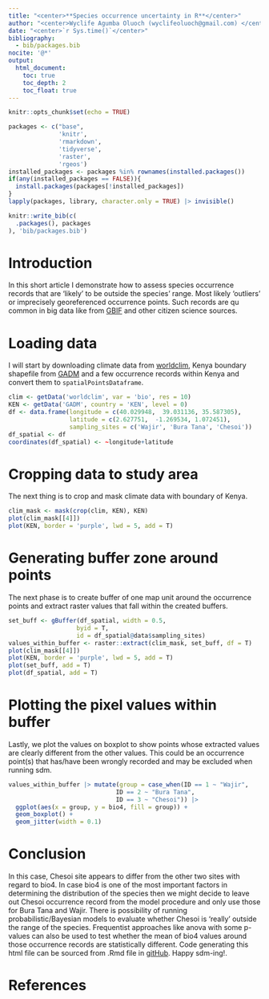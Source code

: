 ```yaml
---
title: "<center>**Species occurrence uncertainty in R**</center>"
author: "<center>Wyclife Agumba Oluoch (wyclifeoluoch@gmail.com) </center>"
date: "<center>`r Sys.time()`</center>"
bibliography: 
  - bib/packages.bib
nocite: '@*'
output: 
  html_document:
    toc: true
    toc_depth: 2
    toc_float: true
---
```


```r
knitr::opts_chunk$set(echo = TRUE)
```


```r
packages <- c("base",
              'knitr',
              'rmarkdown',
              'tidyverse',
              'raster',
              'rgeos')
installed_packages <- packages %in% rownames(installed.packages())
if(any(installed_packages == FALSE)){
  install.packages(packages[!installed_packages])
}
lapply(packages, library, character.only = TRUE) |> invisible()
```

```r
knitr::write_bib(c(
  .packages(), packages
), 'bib/packages.bib')
```

# Introduction

In this short article I demonstrate how to assess species occurrence records that are 'likely' to be outside the species' range. Most likely 'outliers' or imprecisely georeferenced occurrence points. Such records are qu common in big data like from [GBIF](https://www.gbif.org/) and other citizen science sources.

# Loading data

I will start by downloading climate data from [worldclim](https://www.worldclim.org/), Kenya boundary shapefile from [GADM](https://gadm.org/) and a few occurrence records within Kenya and convert them to `spatialPointsDataframe`.

```r
clim <- getData('worldclim', var = 'bio', res = 10)
KEN <- getData('GADM', country = 'KEN', level = 0)
df <- data.frame(longitude = c(40.029948,  39.031136, 35.587305),
                 latitude = c(2.627751,  -1.269534, 1.072451),
                 sampling_sites = c('Wajir', 'Bura Tana', 'Chesoi'))
df_spatial <- df
coordinates(df_spatial) <- ~longitude+latitude
```

# Cropping data to study area

The next thing is to crop and mask climate data with boundary of Kenya.

```r
clim_mask <- mask(crop(clim, KEN), KEN)
plot(clim_mask[[4]])
plot(KEN, border = 'purple', lwd = 5, add = T)
```

# Generating buffer zone around points

The next phase is to create buffer of one map unit around the occurrence points and extract raster values that fall within the created buffers.

```r
set_buff <- gBuffer(df_spatial, width = 0.5, 
                   byid = T, 
                   id = df_spatial@data$sampling_sites)
values_within_buffer <- raster::extract(clim_mask, set_buff, df = T)
plot(clim_mask[[4]])
plot(KEN, border = 'purple', lwd = 5, add = T)
plot(set_buff, add = T)
plot(df_spatial, add = T)
```

# Plotting the pixel values within buffer 

Lastly, we plot the values on boxplot to show points whose extracted values are clearly different from the other values. This could be an occurrence point(s) that has/have been wrongly recorded and may be excluded when running sdm.

```r
values_within_buffer |> mutate(group = case_when(ID == 1 ~ "Wajir",
                              ID == 2 ~ "Bura Tana",
                              ID == 3 ~ "Chesoi")) |> 
  ggplot(aes(x = group, y = bio4, fill = group)) +
  geom_boxplot() +
  geom_jitter(width = 0.1)
```

# Conclusion

In this case, Chesoi site appears to differ from the other two sites with regard to bio4. In case bio4 is one of the most important factors in determining the distribution of the species then we might decide to leave out Chesoi occurrence record from the model procedure and only use those for Bura Tana and Wajir. There is possibility of running probabilistic/Bayesian models to evaluate whether Chesoi is 'really' outside the range of the species. Frequentist approaches like anova with some p-values can also be used to test whether the mean of bio4 values around those occurrence records are statistically different. Code generating this html file can be sourced from .Rmd file in [gitHub](https://github.com/Wycology/spatialanalysisR/blob/main/species_occurrence_uncertainty.Rmd). Happy sdm-ing!.

# References
 